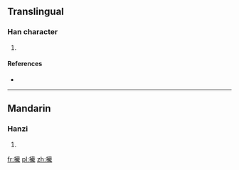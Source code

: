 ==Translingual==

===Han character===
{{Han char|rn=64|rad=手|as=14|sn=17|four=|canj=手十戈土 (QJIG)}}

# {{defn|Han|sort=手14}}

====References====
* {{Han ref|kx=0460.260|dkj=12879|dj=0810.030|hdz=31973.100|uh=64EE|ud=25838}}

----

==Mandarin==

===Hanzi===
{{cmn-hanzi|pin=[[jí]] ([[ji2]]), [[nǐng]] ([[ning3]]), [[nìng]] ([[ning4]])|wg=chi<sup>2</sup>, ning<sup>3</sup>, ning<sup>4</sup>}}

# {{defn|lang=cmn|sort=手14}}

[[fr:擮]]
[[pl:擮]]
[[zh:擮]]